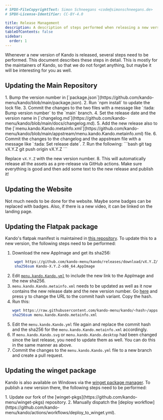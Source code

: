 ```yaml
---
# SPDX-FileCopyrightText: Simon Schneegans <code@simonschneegans.de>
# SPDX-License-Identifier: CC-BY-4.0

title: Release Management
description: A description of steps performed when releasing a new version of Kando.
tableOfContents: false
sidebar:
  order: 1
---
```



Whenever a new version of Kando is released, several steps need to be performed.
This document describes these steps in detail.
This is mostly for the maintainers of Kando, so that we do not forget anything, but maybe it will be interesting for you as well.

## Updating the Main Repository

<Steps>
1. Bump the version number in [`package.json`](https://github.com/kando-menu/kando/blob/main/package.json).
2. Run `npm install` to update the lock file.
3. Commit the changes to the two files with a message like `:tada: Bump version number` to the `main` branch.
4. Set the release date and the version name in [`changelog.md`](https://github.com/kando-menu/kando/blob/main/docs/changelog.md).
5. Add the new release also to the [`menu.kando.Kando.metainfo.xml`](https://github.com/kando-menu/kando/blob/main/appstream/menu.kando.Kando.metainfo.xml) file.
6. Commit the changes to the changelog and the appstream file with a message like `:tada: Set release date`.
7. Run the following:
   ```bash
   git tag vX.Y.Z
   git push origin vX.Y.Z
   ```

   Replace `vX.Y.Z` with the new version number.
8. This will automatically release all the assets as a pre-release via GitHub actions. Make sure everything is good and then add some text to the new release and publish it!
</Steps>

## Updating the Website

Not much needs to be done for the website. Maybe some <Badge text="soon!" variant="tip" /> badges can be replaced with <Badge text="new!" variant="tip" /> badges.
Also, if there is a new video, it can be linked on the landing page.

## Updating the Flatpak package

Kando's flatpak manifest is maintained in [this repository](https://github.com/flathub/menu.kando.Kando).
To update this to a new version, the following steps need to be performed:
<Steps>
1. Download the new AppImage and get its sha256:
   ```bash
    wget https://github.com/kando-menu/kando/releases/download/vX.Y.Z/Kando-X.Y.Z-x86_64.AppImage
    sha256sum Kando-X.Y.Z-x86_64.AppImage
    ```
2. Edit [`menu.kando.Kando.yml`](https://github.com/flathub/menu.kando.Kando/blob/master/menu.kando.Kando.yml) to include the new link to the AppImage and the new sha256.
3. `menu.kando.Kando.metainfo.xml` needs to be updated as well as it now contains the new release date and the new version number. Go [here](https://github.com/kando-menu/kando/blob/main/appstream/menu.kando.Kando.metainfo.xml) and press <kbd>y</kbd> to change the URL to the commit hash variant. Copy the hash.
4. Run this:
    ```bash
    wget https://raw.githubusercontent.com/kando-menu/kando/<hash>/appstream/menu.kando.Kando.metainfo.xml
    sha256sum menu.kando.Kando.metainfo.xml
    ```
5. Edit the `menu.kando.Kando.yml` file again and replace the commit hash and the sha256 for the `menu.kando.Kando.metainfo.xml` accordingly.
4. If `menu.kando.Kando.svg` or `menu.kando.Kando.desktop` had been changed since the last release, you need to update them as well. You can do this in the same manner as above.
5. Commit the changes to the `menu.kando.Kando.yml` file to a new branch and create a pull request.
</Steps>


## Updating the winget package

Kando is also available on Windows via the [winget package manager](https://winstall.app/apps/KandoMenu.Kando).
To publish a new version there, the following steps need to be performed:

<Steps>
1. Update our fork of the [winget-pkgs](https://github.com/kando-menu/winget-pkgs) repository.
2. Manually dispatch the [deploy workflow](https://github.com/kando-menu/kando/actions/workflows/deploy_to_winget.yml).
</Steps>